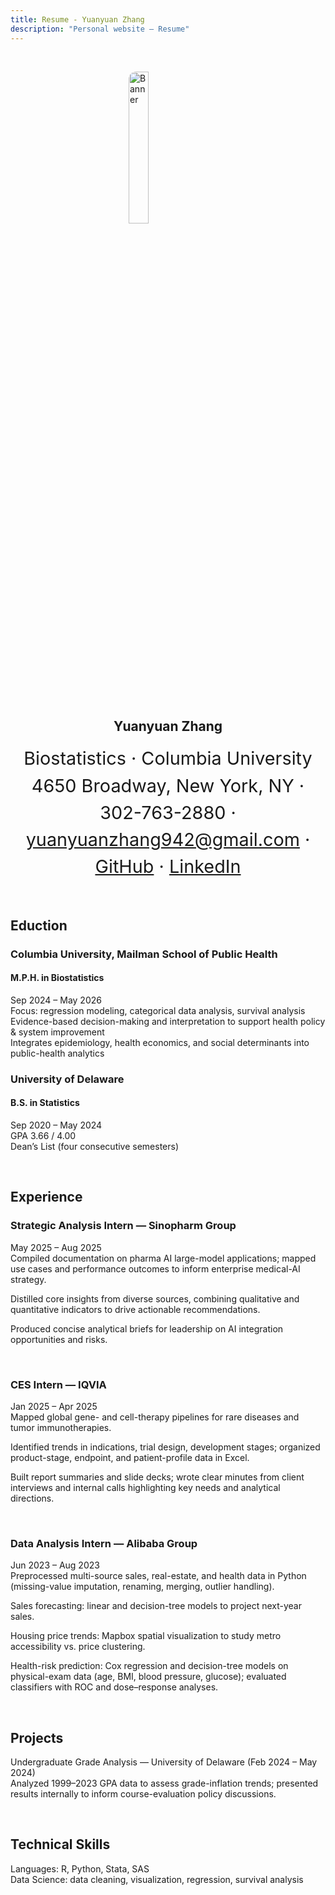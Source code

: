 ```yaml
---
title: Resume - Yuanyuan Zhang
description: "Personal website — Resume"
---
```

<p>&nbsp;</p>

<img src="Picture/resumeP.jpg" alt="Banner"
     style="width:25%; max-width:520px; height:auto; border-radius:12px; display:block; margin:0 auto 12px;">

<p>&nbsp;</p>

::: {style="text-align:center; margin:0 0 14px 0;"}
# Yuanyuan Zhang

<span style="font-size:1.80rem; line-height:1.5;">
Biostatistics · Columbia University<br>
4650 Broadway, New York, NY · 302-763-2880 ·<br>
<a href="mailto:yuanyuanzhang942@gmail.com">yuanyuanzhang942@gmail.com</a> ·
<a href="https://github.com/czyuan02">GitHub</a> ·
<a href="https://www.linkedin.com/in/yuanyuan-zhang-8b006a1bb/">LinkedIn</a>
</span>
:::
<p>&nbsp;</p>

Eduction
------------------------------------------------------------
### Columbia University, Mailman School of Public Health
#### M.P.H. in Biostatistics <br>
Sep 2024 – May 2026 <br>
Focus: regression modeling, categorical data analysis, survival analysis
Evidence-based decision-making and interpretation to support health policy & system improvement <br>
Integrates epidemiology, health economics, and social determinants into public-health analytics <br> 

### University of Delaware
#### B.S. in Statistics <br> 
Sep 2020 – May 2024 <br>
GPA 3.66 / 4.00  <br>
Dean’s List (four consecutive semesters) 

<p>&nbsp;</p>

Experience
------------------------------------------------------------
### Strategic Analysis Intern — Sinopharm Group
May 2025 – Aug 2025 <br>
Compiled documentation on pharma AI large-model applications; mapped use cases and performance outcomes to inform enterprise medical-AI strategy. <br>

Distilled core insights from diverse sources, combining qualitative and quantitative indicators to drive actionable recommendations. <br>

Produced concise analytical briefs for leadership on AI integration opportunities and risks.

<p>&nbsp;</p>

### CES Intern — IQVIA
Jan 2025 – Apr 2025 <br>
Mapped global gene- and cell-therapy pipelines for rare diseases and tumor immunotherapies. <br>

Identified trends in indications, trial design, development stages; organized product-stage, endpoint, and patient-profile data in Excel. <br> 

Built report summaries and slide decks; wrote clear minutes from client interviews and internal calls highlighting key needs and analytical directions. 

<p>&nbsp;</p>

### Data Analysis Intern — Alibaba Group
Jun 2023 – Aug 2023 <br>
Preprocessed multi-source sales, real-estate, and health data in Python (missing-value imputation, renaming, merging, outlier handling). <br>

Sales forecasting: linear and decision-tree models to project next-year sales. <br>

Housing price trends: Mapbox spatial visualization to study metro accessibility vs. price clustering. <br>

Health-risk prediction: Cox regression and decision-tree models on physical-exam data (age, BMI, blood pressure, glucose); evaluated classifiers with ROC and dose–response analyses. <br>

<p>&nbsp;</p>

Projects
------------------------------------------------------------
Undergraduate Grade Analysis — University of Delaware (Feb 2024 – May 2024) <br>
Analyzed 1999–2023 GPA data to assess grade-inflation trends; presented results internally to inform course-evaluation policy discussions.

<p>&nbsp;</p>

Technical Skills
------------------------------------------------------------
Languages: R, Python, Stata, SAS <br>
Data Science: data cleaning, visualization, regression, survival analysis

